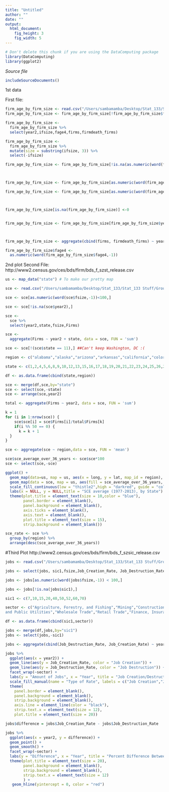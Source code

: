 ```yaml
---
title: "Untitled"
author: ""
date: ""
output: 
  html_document:
    fig_height: 3
    fig_width: 5
---
```

<!-- Don't edit in between this line and the one below -->
```r
# Don't delete this chunk if you are using the DataComputing package
library(DataComputing)
library(ggplot2)
```
*Source file* 
```r
includeSourceDocuments()
```
<!-- Don't edit the material above this line -->

1st data

First file:
```r
firm_age_by_firm_size <- read.csv("/Users/sambamamba/Desktop/Stat_133/Stat_133 Stuff/Group Project/initialfirmsize.csv")
firm_age_by_firm_size <- firm_age_by_firm_size[!firm_age_by_firm_size$fage4=="l) Left Censored",]

firm_age_by_firm_size <-
  firm_age_by_firm_size %>%
  select(year2,ifsize,fage4,firms,firmdeath_firms)

firm_age_by_firm_size <-
  firm_age_by_firm_size %>%
  mutate(size = substring(ifsize, 3)) %>%
  select(-ifsize)

firm_age_by_firm_size <- firm_age_by_firm_size[!is.na(as.numeric(word(firm_age_by_firm_size$size,-1))),]



firm_age_by_firm_size <- firm_age_by_firm_size[as.numeric(word(firm_age_by_firm_size$size,-1))<100,]

firm_age_by_firm_size <- firm_age_by_firm_size[as.numeric(word(firm_age_by_firm_size$fage4,-1)) < 5,]



firm_age_by_firm_size[is.na(firm_age_by_firm_size)] <-0


firm_age_by_firm_size <- firm_age_by_firm_size[firm_age_by_firm_size$year2 != 0,]



firm_age_by_firm_size <- aggregate(cbind(firms, firmdeath_firms) ~ year2 + fage4, data = firm_age_by_firm_size, FUN = 'sum')

firm_age_by_firm_size$fage4 <-
  as.numeric(word(firm_age_by_firm_size$fage4,-1))
```

2nd plot
Second File:
http://www2.census.gov/ces/bds/firm/bds_f_szst_release.csv

```r
us <- map_data("state") # To make our pretty map

sce <- read.csv("/Users/sambamamba/Desktop/Stat_133/Stat_133 Stuff/Group Project/sizeperstate.csv")

sce <- sce[as.numeric(word(sce$fsize,-1))<100,]

sce <- sce[!is.na(sce$year2),]

sce <-
  sce %>%
  select(year2,state,fsize,Firms)

sce <-
  aggregate(Firms ~ year2 + state, data = sce, FUN = 'sum')

sce <- sce[!(sce$state == 11),] ##Can't keep Washington, DC :(

region <- c("alabama","alaska","arizona","arkansas","california","colorado","connecticut","delaware","florida","georgia","hawaii","idaho","illinois","indiana","iowa","kansas","kentucky","louisiana","maine","maryland","massachusetts","michigan","minnesota","mississippi","missouri","montana","nebraska","nevada","new hampshire","new jersey","new mexico","new york","north carolina","north dakota","ohio","oklahoma","oregon","pennsylvania","rhode island","south carolina","south dakota","tennessee","texas","utah","vermont","virginia","washington","west virginia","wisconsin","wyoming")

state <- c(1,2,4,5,6,8,9,10,12,13,15,16,17,18,19,20,21,22,23,24,25,26,2,28,29,30,31,32,33,34,35,36,37,38,39,40,41,42,44,45,46,47,48,49,50,51,53,54,55,56)

df <- as.data.frame(cbind(state,region))

sce <- merge(df,sce,by="state")
sce <- select(sce,-state)
sce <- arrange(sce,year2)

total <- aggregate(Firms ~ year2, data = sce, FUN = 'sum')

k = 1
for (i in 1:nrow(sce)) {
    sce$sce[i] = sce$Firms[i]/total$Firms[k]
    if(i %% 50 == 0) {
      k = k + 1
  }
}

sce <- aggregate(sce ~ region,data = sce, FUN = 'mean')

sce$sce_average_over_36_years <- sce$sce*100
sce <- select(sce,-sce)

ggplot() + 
  geom_map(data=us, map = us, aes(x = long, y = lat, map_id = region), fill = "#ffffff", size = .15) +
  geom_map(data = sce, map = us, aes(fill = sce_average_over_36_years, map_id=region), color = "#ffffff", size = .15) + 
  scale_fill_continuous(low = "thistle2",high = "darkred", guide = "colorbar", name = "Average SCE %") + 
  labs(x = NULL, y = NULL,title = "SCE average (1977-2013), by State") + 
  theme(plot.title = element_text(size = 10,color = "blue"),
        panel.border = element_blank(),
        panel.background = element_blank(),
        axis.ticks = element_blank(),
        axis.text = element_blank(),
        plot.title = element_text(size = 15), 
        strip.background = element_blank())

sce_rate <- sce %>%
  group_by(region) %>%
  arrange(desc(sce_average_over_36_years))
```

#Third Plot
http://www2.census.gov/ces/bds/firm/bds_f_szsic_release.csv
```r
jobs <- read.csv("/Users/sambamamba/Desktop/Stat_133/Stat_133 Stuff/Group Project/sizepersector.csv")

jobs <- select(jobs, sic1,fsize,Job_Creation_Rate, Job_Destruction_Rate,year2)

jobs <- jobs[as.numeric(word(jobs$fsize,-1)) < 100,]

jobs <- jobs[!is.na(jobs$sic1),]

sic1 <- c(7,10,15,20,40,50,52,60,70)

sector <- c("Agriculture, Forestry, and Fishing","Mining","Construction","Manufacturing","Transportation, Communication,
and Public Utilities","Wholesale Trade","Retail Trade","Finance, Insurance, and Real Estate","Services")

df <- as.data.frame(cbind(sic1,sector))

jobs <- merge(df,jobs,by="sic1")
jobs <- select(jobs,-sic1)

jobs <- aggregate(cbind(Job_Destruction_Rate, Job_Creation_Rate) ~ year2 + sector, data = jobs, FUN = 'mean')

jobs %>%
  ggplot(aes(x = year2)) + 
  geom_line(aes(y = Job_Creation_Rate, color = "Job Creation")) +
  geom_line(aes(y = Job_Destruction_Rate, color = "Job Destruction")) + 
  facet_wrap(~sector) + 
  labs(y = "Amount of Jobs", x = "Year", title = "Job Creation/Destruction Rate") + 
  scale_fill_manual(name = "Type of Rate", labels = c("Job Creation","Job Destruction")) + 
  theme(
    panel.border = element_blank(),
    panel.background = element_blank(), 
    strip.background = element_blank(),
    axis.line = element_line(color = "black"),
    strip.text.x = element_text(size = 12),
    plot.title = element_text(size = 20)) 

jobs$difference = jobs$Job_Creation_Rate - jobs$Job_Destruction_Rate

jobs %>%
  ggplot(aes(x = year2, y = difference)) +
  geom_point() + 
  geom_smooth() + 
  facet_wrap(~sector) + 
  labs(y = "Difference", x = "Year", title = "Percent Difference Between Job Creation and Job Destruction") +
  theme(plot.title = element_text(size = 20), 
        panel.background = element_blank(), 
        strip.background = element_blank(),
        strip.text.x = element_text(size = 12)
        ) +
   geom_hline(yintercept = 0, color = "red")

```